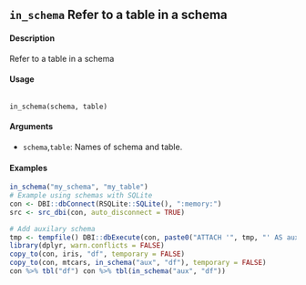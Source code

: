## ``in_schema`` Refer to a table in a schema

#### Description
Refer to a table in a schema

#### Usage
<pre><code>
in_schema(schema, table)
</code></pre>

#### Arguments
* ``schema``,``table``: Names of schema and table.

#### Examples
```r
in_schema("my_schema", "my_table")
# Example using schemas with SQLite 
con <- DBI::dbConnect(RSQLite::SQLite(), ":memory:") 
src <- src_dbi(con, auto_disconnect = TRUE)
```

```r
# Add auxilary schema 
tmp <- tempfile() DBI::dbExecute(con, paste0("ATTACH '", tmp, "' AS aux"))
library(dplyr, warn.conflicts = FALSE) 
copy_to(con, iris, "df", temporary = FALSE) 
copy_to(con, mtcars, in_schema("aux", "df"), temporary = FALSE)
con %>% tbl("df") con %>% tbl(in_schema("aux", "df"))
```
